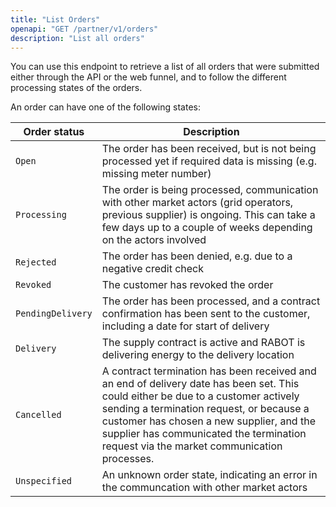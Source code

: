 ```yaml
---
title: "List Orders"
openapi: "GET /partner/v1/orders"
description: "List all orders"
---
```


You can use this endpoint to retrieve a list of all orders that were submitted either through the API or the web funnel, and to follow the different processing states of the orders.

An order can have one of the following states:

| Order status      | Description                                                                                                                                                                                                                                                                                                          |
| ----------------- | -------------------------------------------------------------------------------------------------------------------------------------------------------------------------------------------------------------------------------------------------------------------------------------------------------------------- |
| `Open`            | The order has been received, but is not being processed yet if required data is missing (e.g. missing meter number)                                                                                                                                                                                                  |
| `Processing`      | The order is being processed, communication with other market actors (grid operators, previous supplier) is ongoing. This can take a few days up to a couple of weeks depending on the actors involved                                                                                                               |
| `Rejected`        | The order has been denied, e.g. due to a negative credit check                                                                                                                                                                                                                                                       |
| `Revoked`         | The customer has revoked the order                                                                                                                                                                                                                                                                                   |
| `PendingDelivery` | The order has been processed, and a contract confirmation has been sent to the customer, including a date for start of delivery                                                                                                                                                                                      |
| `Delivery`        | The supply contract is active and RABOT is delivering energy to the delivery location                                                                                                                                                                                                                                |
| `Cancelled`       | A contract termination has been received and an end of delivery date has been set. This could either be due to a customer actively sending a termination request, or because a customer has chosen a new supplier, and the supplier has communicated the termination request via the market communication processes. |
| `Unspecified`     | An unknown order state, indicating an error in the communcation with other market actors                                                                                                                                                                                                                             |